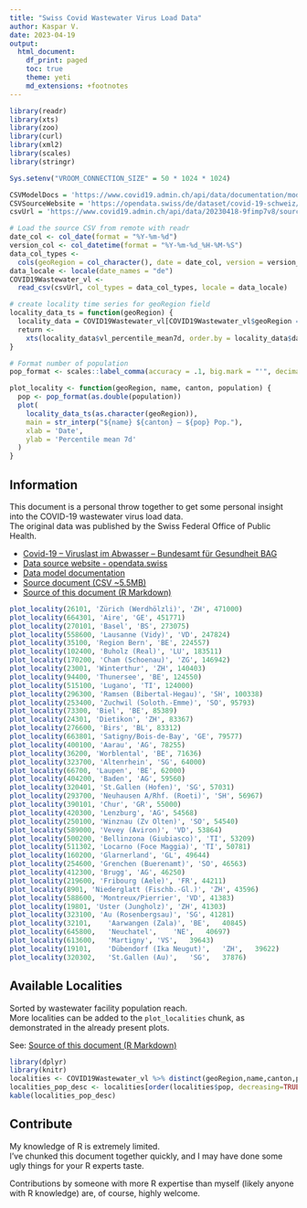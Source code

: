 ```yaml
---
title: "Swiss Covid Wastewater Virus Load Data"
author: Kaspar V.
date: 2023-04-19
output:
  html_document:
    df_print: paged
    toc: true
    theme: yeti
    md_extensions: +footnotes
---
```


```r
library(readr)
library(xts)
library(zoo)
library(curl)
library(xml2)
library(scales)
library(stringr)

Sys.setenv("VROOM_CONNECTION_SIZE" = 50 * 1024 * 1024)

CSVModelDocs = 'https://www.covid19.admin.ch/api/data/documentation/models/sources-definitions-wastewaterdailyviralloaddata.md'
CSVSourceWebsite = 'https://opendata.swiss/de/dataset/covid-19-schweiz/resource/f8602049-4f86-4f02-a957-10791642283a'
csvUrl = 'https://www.covid19.admin.ch/api/data/20230418-9fimp7v8/sources/COVID19Wastewater_vl.csv'

# Load the source CSV from remote with readr
date_col <- col_date(format = "%Y-%m-%d")
version_col <- col_datetime(format = "%Y-%m-%d_%H-%M-%S")
data_col_types <-
  cols(geoRegion = col_character(), date = date_col, version = version_col)
data_locale <- locale(date_names = "de")
COVID19Wastewater_vl <-
  read_csv(csvUrl, col_types = data_col_types, locale = data_locale)

# create locality time series for geoRegion field
locality_data_ts = function(geoRegion) {
  locality_data = COVID19Wastewater_vl[COVID19Wastewater_vl$geoRegion == geoRegion,]
  return <-
    xts(locality_data$vl_percentile_mean7d, order.by = locality_data$date)
}

# Format number of population
pop_format <- scales::label_comma(accuracy = .1, big.mark = "'", decimal.mark = ".")

plot_locality <- function(geoRegion, name, canton, population) {
  pop <- pop_format(as.double(population))
  plot(
    locality_data_ts(as.character(geoRegion)),
    main = str_interp("${name} ${canton} – ${pop} Pop."),
    xlab = 'Date',
    ylab = 'Percentile mean 7d'
  )
}
```

## Information

This document is a personal throw together to get some personal insight into the COVID-19 wastewater virus load data.  
The original data was published by the Swiss Federal Office of Public Health.

- [Covid-⁠19 – Viruslast im Abwasser – Bundesamt für Gesundheit BAG](https://www.covid19.admin.ch/de/epidemiologic/waste-water)
- [Data source website - opendata.swiss](`r CSVSourceWebsite`)  
- [Data model documentation](`r CSVModelDocs`)
- [Source document (CSV ~5.5MB)](`r csvUrl`)
- [Source of this document (R Markdown)](https://github.com/casaper/swiss_wastewater_covid_virus_load/blob/main/wastewater.Rmd)

```r
plot_locality(26101, 'Zürich (Werdhölzli)', 'ZH', 471000)
plot_locality(664301, 'Aire', 'GE', 451771)
plot_locality(270101, 'Basel', 'BS', 273075)
plot_locality(558600, 'Lausanne (Vidy)', 'VD', 247824)
plot_locality(35100, 'Region Bern', 'BE', 224557)
plot_locality(102400, 'Buholz (Real)', 'LU', 183511)
plot_locality(170200, 'Cham (Schoenau)', 'ZG', 146942)
plot_locality(23001, 'Winterthur', 'ZH', 140403)
plot_locality(94400, 'Thunersee', 'BE', 124550)
plot_locality(515100, 'Lugano', 'TI', 124000)
plot_locality(296300, 'Ramsen (Bibertal-Hegau)', 'SH', 100338)
plot_locality(253400, 'Zuchwil (Soloth.-Emme)', 'SO', 95793)
plot_locality(73300, 'Biel', 'BE', 85389)
plot_locality(24301, 'Dietikon', 'ZH', 83367)
plot_locality(276600, 'Birs', 'BL', 83312)
plot_locality(663801, 'Satigny/Bois-de-Bay', 'GE', 79577)
plot_locality(400100, 'Aarau', 'AG', 78255)
plot_locality(36200, 'Worblental', 'BE', 71636)
plot_locality(323700, 'Altenrhein', 'SG', 64000)
plot_locality(66700, 'Laupen', 'BE', 62000)
plot_locality(404200, 'Baden', 'AG', 59560)
plot_locality(320401, 'St.Gallen (Hofen)', 'SG', 57031)
plot_locality(293700, 'Neuhausen A/Rhf. (Roeti)', 'SH', 56967)
plot_locality(390101, 'Chur', 'GR', 55000)
plot_locality(420300, 'Lenzburg', 'AG', 54568)
plot_locality(250100, 'Winznau (Zv Olten)', 'SO', 54540)
plot_locality(589000, 'Vevey (Aviron)', 'VD', 53864)
plot_locality(500200, 'Bellinzona (Giubiasco)', 'TI', 53209)
plot_locality(511302, 'Locarno (Foce Maggia)', 'TI', 50781)
plot_locality(160200, 'Glarnerland', 'GL', 49644)
plot_locality(254600, 'Grenchen (Buerenamt)', 'SO', 46563)
plot_locality(412300, 'Brugg', 'AG', 46250)
plot_locality(219600, 'Fribourg (Aele)', 'FR', 44211)
plot_locality(8901, 'Niederglatt (Fischb.-Gl.)', 'ZH', 43596)
plot_locality(588600, 'Montreux/Pierrier', 'VD', 41383)
plot_locality(19801, 'Uster (Jungholz)', 'ZH', 41303)
plot_locality(323100, 'Au (Rosenbergsau)', 'SG', 41281)
plot_locality(32101,	'Aarwangen (Zala)',	'BE',	40845)
plot_locality(645800,	'Neuchatel',	'NE',	40697)
plot_locality(613600,	'Martigny',	'VS',	39643)
plot_locality(19101,	'Dübendorf (Ika Neugut)',	'ZH',	39622)
plot_locality(320302,	'St.Gallen (Au)',	'SG',	37876)
```

## Available Localities

Sorted by wastewater facility population reach.  
More localities can be added to the `plot_localities` chunk, as demonstrated in the already present plots.

See: [Source of this document (R Markdown)](https://github.com/casaper/swiss_wastewater_covid_virus_load/blob/main/wastewater.Rmd)

```r
library(dplyr)
library(knitr)
localities <- COVID19Wastewater_vl %>% distinct(geoRegion,name,canton,pop)
localities_pop_desc <- localities[order(localities$pop, decreasing=TRUE),]
kable(localities_pop_desc)
```

## Contribute

My knowledge of R is extremely limited.  
I've chunked this document together quickly, and I may have done some ugly things for your R experts taste.

Contributions by someone with more R expertise than myself (likely anyone with R knowledge) are, of course, highly welcome.
